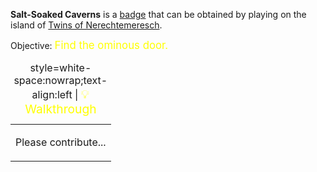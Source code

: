 '''Salt-Soaked Caverns''' is a [[Badges|badge]] that can be obtained by playing on the island of [[Twins of Nerechtemeresch]].

Objective: <big style="color:yellow">Find the ominous door.</big>

{| class="mw-collapsible mw-collapsed"
|+ style=white-space:nowrap;text-align:left | <big style="color:yellow">💡 Walkthrough</big>
|-
| Please contribute...
|}